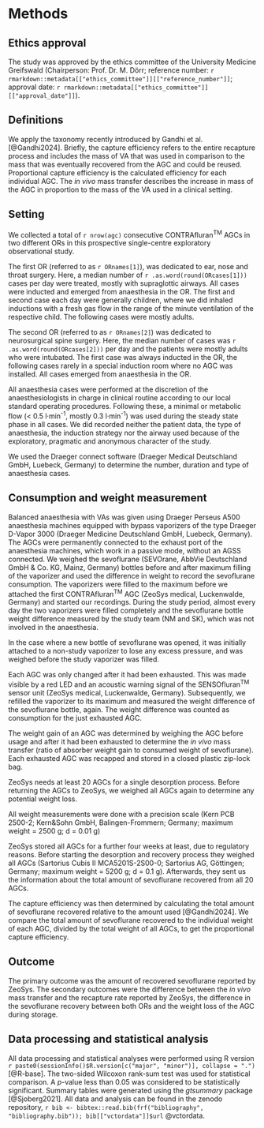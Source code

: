 # Methods

## Ethics approval

The study was approved by the ethics committee of the University Medicine Greifswald
(Chairperson: Prof. Dr. M. Dörr;
reference number: `r rmarkdown::metadata[["ethics_committee"]][["reference_number"]]`;
approval date: `r rmarkdown::metadata[["ethics_committee"]][["approval_date"]]`).

## Definitions

We apply the taxonomy recently introduced by Gandhi et al. [@Gandhi2024].
Briefly, the capture efficiency refers to the entire recapture process and
includes the mass of VA that was used in comparison to the mass that was
eventually recovered from the AGC and could be reused.
Proportional capture efficiency is the calculated efficiency for each
individual AGC.
The *in vivo* mass transfer describes the increase in mass of the
AGC in proportion to the mass of the VA used in a clinical setting.

## Setting

We collected a total of `r nrow(agc)` consecutive CONTRAfluran^TM^ AGCs in two different ORs in this prospective single-centre exploratory observational study.

The first OR (referred to as `r ORnames[1]`), was dedicated to
ear, nose and throat surgery.
Here, a median number of `r .as.word(round(ORcases[1]))` cases per day
were treated, mostly with supraglottic airways.
All cases were inducted and emerged from anaesthesia in the OR.
The first and second case each day were generally children,
where we did inhaled inductions with a fresh gas flow in the range of
the minute ventilation of the respective child.
The following cases were mostly adults.

The second OR (referred to as `r ORnames[2]`) was dedicated to
neurosurgical spine surgery.
Here, the median number of cases was `r .as.word(round(ORcases[2]))` per day
and the patients were mostly adults who were intubated.
The first case was always inducted in the OR,
the following cases rarely in a special induction room where no AGC was installed.
All cases emerged from anaesthesia in the OR.

All anaesthesia cases were performed at the discretion of the
anaesthesiologists in charge in clinical routine
according to our local standard operating procedures.
Following these, a minimal or metabolic flow (< 0.5&nbsp;l·min^-1^, mostly 0.3&nbsp;l·min^-1^) was used during the steady state phase in all cases.
We did recorded neither the patient data, the type of anaesthesia,
the induction strategy nor the airway used because of the exploratory, pragmatic
and anonymous character of the study.

We used the Draeger connect software (Draeger Medical Deutschland GmbH, Luebeck, Germany) to determine the number, duration and type of anaesthesia cases.

## Consumption and weight measurement

Balanced anaesthesia with VAs was given using Draeger Perseus A500 anaesthesia machines equipped with bypass vaporizers of the type Draeger D-Vapor 3000 (Draeger Medicine Deutschland GmbH, Luebeck, Germany).
The AGCs were permanently connected to the exhaust port of the anaesthesia machines, which work in a passive mode, without an AGSS connected.
We weighed the sevoflurane (SEVOrane, AbbVie Deutschland GmbH & Co. KG, Mainz, Germany) bottles before and after maximum filling of the vaporizer and used the difference in weight to record the sevoflurane consumption.
The vaporizers were filled to the maximum before we attached the first CONTRAfluran^TM^ AGC (ZeoSys medical, Luckenwalde, Germany) and started our recordings.
During the study period, almost every day the two vaporizers were filled completely and the sevoflurane bottle weight difference measured by the study team (NM and SK), which was not involved in the anaesthesia.

In the case where a new bottle of sevoflurane was opened, it was initially attached to a non-study vaporizer to lose any excess pressure, and was weighed before the study vaporizer was filled.

Each AGC was only changed after it had been exhausted.
This was made visible by a red LED and an acoustic warning signal of the SENSOfluran^TM^ sensor unit (ZeoSys medical, Luckenwalde, Germany).
Subsequently, we refilled the vaporizer to its maximum and measured the weight
difference of the sevoflurane bottle, again.
The weight difference was counted as consumption for the just exhausted AGC.

The weight gain of an AGC was determined by weighing the AGC before usage and after it had been exhausted to determine the *in vivo* mass transfer (ratio of absorber
weight gain to consumed weight of sevoflurane).
Each exhausted AGC was recapped and stored in a closed plastic zip-lock bag.

ZeoSys needs at least 20 AGCs for a single desorption process.
Before returning the AGCs to ZeoSys, we weighed all AGCs again
to determine any potential weight loss.

All weight measurements were done with a precision scale
(Kern PCB 2500-2; Kern\&Sohn GmbH, Balingen-Frommern; Germany; maximum weight&nbsp;=&nbsp;2500&nbsp;g;&nbsp;d&nbsp;=&nbsp;0.01&nbsp;g)

ZeoSys stored all AGCs for a further four weeks at least, due to regulatory reasons.
Before starting the desorption and recovery process they weighed all AGCs
(Sartorius Cubis II MCA5201S-2S00-0; Sartorius AG, Göttingen; Germany; maximum weight = 5200 g; d = 0.1 g).
Afterwards, they sent us the information about the total amount of sevoflurane recovered from all 20 AGCs.

The capture efficiency was then determined by calculating the
total amount of sevoflurane recovered relative to the amount used [@Gandhi2024].
We compare the total amount of sevoflurane recovered to the individual weight of
each AGC, divided by the total weight of all AGCs, to get the proportional
capture efficiency.

## Outcome

The primary outcome was the amount of recovered sevoflurane reported by ZeoSys.
The secondary outcomes were the difference between the *in vivo* mass transfer and the recapture rate reported by ZeoSys, the difference in the sevoflurane recovery between both ORs
and the weight loss of the AGC during storage.

## Data processing and statistical analysis

All data processing and statistical analyses were performed using R version
`r paste0(sessionInfo()$R.version[c("major", "minor")], collapse = ".")`
[@R-base].
The two-sided Wilcoxon rank-sum test was used for statistical comparison.
A *p*-value less than 0.05 was considered to be statistically significant.
Summary tables were generated using the *gtsummary* package [@Sjoberg2021].
All data and analysis can be found in the zenodo repository,
`r bib <- bibtex::read.bib(frf("bibliography", "bibliography.bib")); bib[["vctordata"]]$url` @vctordata.
